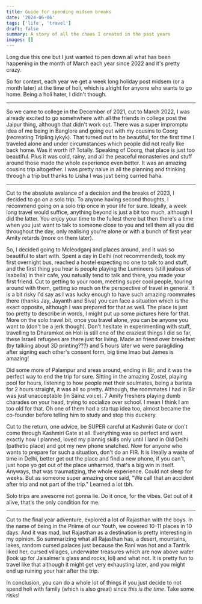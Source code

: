 ```yaml
---
title: Guide for spending midsem breaks
date: '2024-06-06'
tags: ['life', 'travel']
draft: false
summary: A story of all the chaos I created in the past years 
images: []
---
```


Long due this one but I just wanted to pen down all what has been happening in the month of March each year since 2022 and it's pretty crazy.

So for context, each year we get a week long holiday post midsem (or a month later) at the time of holi, which is alright for anyone who wants to go home. Being a holi hater, I didn't though.

--- 

So we came to college in the December of 2021, cut to March 2022, I was already excited to go somehwhere with all the friends in college post the Jaipur thing, although that didn't work out. There was a super impromptu idea of me being in Banglore and going out with my cousins to Coorg (recreating Tripling iykyk). That turned out to be beautiful, for the first time I traveled alone and under circumstances which people did not really like back home. Was it worth it? Totally. Speaking of Coorg, that place is just too beautiful. Plus it was cold, rainy, and all the peaceful monasteries and stuff around those made the whole experience even better. It was an amazing cousins trip altogether. I was pretty naive in all the planning and thinking through a trip but thanks to Lisha I was just being carried haha.

--- 

Cut to the absolute avalance of a decision and the breaks of 2023, I decided to go on a solo trip. To anyone having second thoughts, I recommend going on a solo trip once in your life for sure. Ideally, a week long travel would suffice, anything beyond is just a bit too much, although I did the latter. You enjoy your time to the fullest there but then there's a time when you just want to talk to someone close to you and tell them all you did throughout the day, only realising you're alone or with a bunch of first year Amity retards (more on them later).

So, I decided going to Mcleodganj and places around, and it was so beautiful to start with. Spent a day in Delhi (not recommended), took my first overnight bus, reached a hostel expecting no one to talk to and stuff, and the first thing you hear is people playing the Lumineers (still jealous of Isabella) in their cafe, you natually tend to talk and there, you made your first friend. Cut to getting to your room, meeting super cool people, touring around with them, getting so much on the perspective of travel in general. It is a bit risky I'd say as I was lucky enough to have such amazing roommates there (thanks Jay, Jayanth and Siva) you can face a situation which is the exact opposite, although I was prepared for that as well. The place is just too pretty to describe in words, I might put up some pictures here for that. More on the solo travel bit, once you travel alone, you can be anyone you want to (don't be a jerk though). Don't hesitate in experimenting with stuff, travelling to Dharamkot on Holi is still one of the craziest things I did so far, these Israeli refugees are there just for living. Made an friend over breakfast (by talkiing about 3D printing???) and 5 hours later we were paragliding after signing each other's consent form, big time lmao but James is amazing! 

Did some more of Palampur and areas around, ending in Bir, and it was the perfect way to end the trip for sure. Sitting in the amazing Zostel, playing pool for hours, listening to how people met their soulmates, being a barista for 2 hours straight, it was all so pretty. Although, the roommates I had in Bir was just unacceptable (in Sainz voice). 7 Amity freshers playing dumb charades on your head, trying to socialize over school. I mean I think I am too old for that. Oh one of them had a startup idea too, almost became the co-founder before telling him to study and stop this duckery. 

Cut to the return, one advice, be SUPER careful at Kashmiri Gate or don't come through Kashmiri Gate at all. Everything was so perfect and went exactly how I planned, loved my plannig skills only until I land in Old Delhi (pathetic place) and got my new phone snatched. Now for anyone who wants to prepare for such a situation, don't do an FIR. It is liteally a waste of time in Delhi, better get out the place and find a new phone, if you can't, just hope yo get out of the place unharmed, that's a big win in itself. Anyways, that was traumatizing, the whole experience. Could not sleep for weeks. But as someone super amazing once said, "We call that an accident after trip and not part of the trip." Learned a lot tbh.

Solo trips are awesome not gonna lie. Do it once, for the vibes. Get out of it alive, that's the only condition for me.

---

Cut to the final year adventure, explored a lot of Rajasthan with the boys. In the name of being in the Priime of our Youth, we covered 10-11 places in 10 days. And it was mad, but Rajasthan as a destination is pretty interesting in my opinion. So summarizing what all Rajasthan has, a desert, mountains, lakes, random cursed palaces just because the Rani was hot and a Tantrik liked her, cursed villages, underwater treasures which are now above water (look up for Jaisalmer's glass and rocks, lol) and what not. It is pretty fun to travel like that although it might get very exhausting later, and you might end up ruining your hair after the trip. 

In conclusion, you can do a whole lot of things if you just decide to not spend holi with family (which is also great) since *this is the time*. Take some risks!